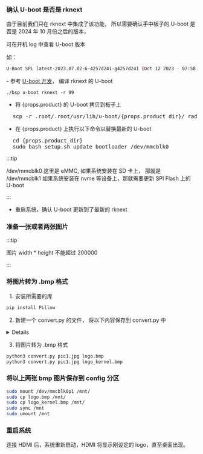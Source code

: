 ### 确认 U-boot 是否是 rknext

由于目前我们只在 rknext 中集成了该功能， 所以需要确认手中板子的 U-boot 是否是 2024 年 10 月份之后的版本，

可在开机 log 中查看 U-boot 版本

如：

```bash
U-Boot SPL latest-2023.07.02-6-4257d241-g4257d241 (Oct 12 2023 - 07:58:46 +0000)
```

<Tabs queryString="version">
<TabItem value="U-boot 是 2024 年 10 月份之前的">
</TabItem>
<TabItem value="U-boot 是 2024 年 10 月份之后的">
- 参考 <a href={props.uboot_develop}> U-boot 开发</a>， 编译 rknext 的 U-boot

```
./bsp u-boot rknext -r 99
```

- 将 {props.product} 的 U-boot 拷贝到板子上

<pre style={{ margin: 0 }}>
  scp -r .root/.root/usr/lib/u-boot/{props.product_dir}/ radxa@192.168.xx.xx:~/
</pre>

- 在 {props.product} 上执行以下命令以替换最新的 U-boot

<pre style={{ margin: 0 }}>
  cd {props.product_dir}
  sudo bash setup.sh update_bootloader /dev/mmcblk0
</pre>

:::tip

/dev/mmcblk0 这里是 eMMC, 如果系统安装在 SD 卡上， 那就是 /dev/mmcblk1
如果系统安装在 nvme 等设备上，那就需要更新 SPI Flash 上的 U-boot

:::

- 重启系统，确认 U-boot 更新到了最新的 rknext

</TabItem>
</Tabs>

### 准备一张或者两张图片

:::tip

图片 width \* height 不能超过 200000

:::

### 将图片转为 .bmp 格式

1. 安装所需要的库

```bash
pip install Pillow
```

2. 新建一个 convert.py 的文件， 将以下内容保存到 convert.py 中

<details>

    <summary>convert.py</summary>

```py

from PIL import Image
import os
import sys

class ImageConverter:
    def __init__(self, input_path, output_path):
        self.input_path = input_path
        self.output_path = output_path
        self.target_size = 0.5 * 1024 * 1024  # 0.5 MB in bytes (512 KB)

    def convert_to_bmp(self):
        with Image.open(self.input_path) as img:
            # Convert to RGB since BMP doesn't support transparency
            img = img.convert("RGB")

            # Resize the image if the file size exceeds 0.5 MB
            img = self.resize_to_fit(img)

            # Save as BMP
            img.save(self.output_path, format='BMP')

    def resize_to_fit(self, img):
        # Gradually reduce the size of the image until it fits within the target size
        while True:
            img.save(self.output_path, format='BMP')
            if os.path.getsize(self.output_path) <= self.target_size:
                break
            # Reduce the size by 10%
            width, height = img.size
            img = img.resize((int(width * 0.9), int(height * 0.9)), Image.ANTIALIAS)
        return img

def main(input_file, output_file):
    converter = ImageConverter(input_file, output_file)
    converter.convert_to_bmp()

if __name__ == "__main__":
    if len(sys.argv) != 3:
        print("Usage: python3 convert_logo.py <input.jpg> <output.bmp>")
    else:
        main(sys.argv[1], sys.argv[2])

```

</details>

3. 将图片转为 .bmp 格式

```bash
python3 convert.py pic1.jpg logo.bmp
python3 convert.py pic1.jpg logo_kernel.bmp
```

### 将以上两张 bmp 图片保存到 config 分区

```bash
sudo mount /dev/mmcblk0p1 /mnt/
sudo cp logo.bmp /mnt/
sudo cp logo_kernel.bmp /mnt/
sudo sync /mnt
sudo umount /mnt
```

### 重启系统

连接 HDMI 后，系统重新启动，HDMI 将显示刚设定的 logo，直至桌面出现。

